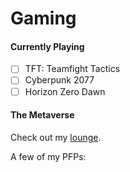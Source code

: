 
# Gaming

#### Currently Playing
- [ ] TFT: Teamfight Tactics
- [ ] Cyberpunk 2077
- [ ] Horizon Zero Dawn

#### The Metaverse

Check out my [lounge](https://oncyber.io/zenzu). 

A few of my PFPs:
<Bleed>
  <nft-card contractAddress="0x231d3559aa848bf10366fb9868590f01d34bf240" tokenId="4749"> </nft-card>
</Bleed>
<Bleed>
  <nft-card contractAddress="0x6d9c17bc83a416bb992ccc671bebd98d7a76cfc3" tokenId="238"> </nft-card>
</Bleed>
<Bleed>
  <nft-card contractAddress="0x05da517b1bf9999b7762eaefa8372341a1a47559" tokenId="5091"> </nft-card> 
</Bleed>
<Bleed>
  <nft-card contractAddress="0x704bf12276f5c4bc9349d0e119027ead839b081b" tokenId="3366"> </nft-card>
</Bleed>
<Bleed>
  <nft-card contractAddress="0xe1d7a7c25d6bacd2af454a7e863e7b611248c3e5" tokenId="3852"> </nft-card>
</Bleed>

<script src="https://unpkg.com/embeddable-nfts/dist/nft-card.min.js"></script>
